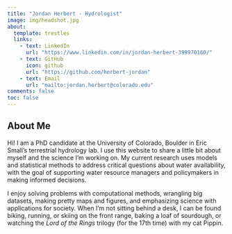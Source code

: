 ```yaml
---
title: "Jordan Herbert - Hydrologist"
image: img/headshot.jpg
about:
  template: trestles
  links:
    - text: LinkedIn
      url: "https://www.linkedin.com/in/jordan-herbert-399970160/"
    - text: GitHub
      icon: github
      url: "https://github.com/herbert-jordan"
    - text: Email
      url: "mailto:jordan.herbert@colorado.edu"
comments: false
toc: false
---
```


## About Me

Hi! I am a PhD candidate at the University of Colorado, Boulder in Eric Small's terrestrial hydrology lab. I use this website to share a little bit about myself and the science I'm working on. My current research uses models and statistical methods to address critical questions about water availability, with the goal of supporting water resource managers and policymakers in making informed decisions.

I enjoy solving problems with computational methods, wrangling big datasets, making pretty maps and figures, and emphasizing science with applications for society. When I’m not sitting behind a desk, I can be found biking, running, or skiing on the front range, baking a loaf of sourdough, or watching the *Lord of the Rings* trilogy (for the 17th time) with my cat Pippin.


